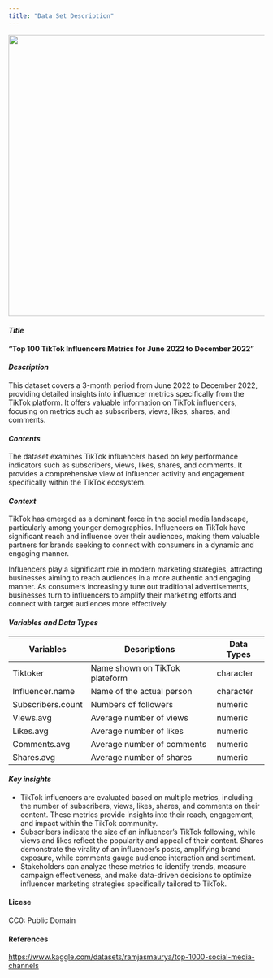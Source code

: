 ```yaml
---
title: "Data Set Description"
---
```


![](images/tiktok.png){width="554"}

#### *Title*

**"Top 100 TikTok Influencers Metrics for June 2022 to December 2022"**

#### *Description*

This dataset covers a 3-month period from June 2022 to December 2022, providing detailed insights into influencer metrics specifically from the TikTok platform. It offers valuable information on TikTok influencers, focusing on metrics such as subscribers, views, likes, shares, and comments.

#### *Contents*

The dataset examines TikTok influencers based on key performance indicators such as subscribers, views, likes, shares, and comments. It provides a comprehensive view of influencer activity and engagement specifically within the TikTok ecosystem.

#### *Context*

TikTok has emerged as a dominant force in the social media landscape, particularly among younger demographics. Influencers on TikTok have significant reach and influence over their audiences, making them valuable partners for brands seeking to connect with consumers in a dynamic and engaging manner.

Influencers play a significant role in modern marketing strategies, attracting businesses aiming to reach audiences in a more authentic and engaging manner. As consumers increasingly tune out traditional advertisements, businesses turn to influencers to amplify their marketing efforts and connect with target audiences more effectively.

#### *Variables and Data Types*

| Variables         | Descriptions                   | Data Types |
|-------------------|--------------------------------|------------|
| Tiktoker          | Name shown on TikTok plateform | character  |
| Influencer.name   | Name of the actual person      | character  |
| Subscribers.count | Numbers of followers           | numeric    |
| Views.avg         | Average number of views        | numeric    |
| Likes.avg         | Average number of likes        | numeric    |
| Comments.avg      | Average number of comments     | numeric    |
| Shares.avg        | Average number of shares       | numeric    |

#### *Key insights*

-   TikTok influencers are evaluated based on multiple metrics, including the number of subscribers, views, likes, shares, and comments on their content. These metrics provide insights into their reach, engagement, and impact within the TikTok community.
-   Subscribers indicate the size of an influencer's TikTok following, while views and likes reflect the popularity and appeal of their content. Shares demonstrate the virality of an influencer's posts, amplifying brand exposure, while comments gauge audience interaction and sentiment.
-   Stakeholders can analyze these metrics to identify trends, measure campaign effectiveness, and make data-driven decisions to optimize influencer marketing strategies specifically tailored to TikTok.

#### Licese

CC0: Public Domain

#### References

<https://www.kaggle.com/datasets/ramjasmaurya/top-1000-social-media-channels>
